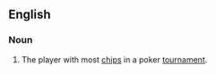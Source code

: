 ==English==

===Noun===
{{en-noun|head=[[chip]] [[leader]]}}

# {{label|en|poker}} The player with most [[chips]] in a poker [[tournament]].